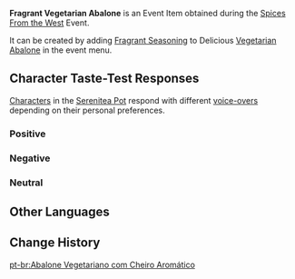 {{Item Infobox
|id           = 101715
|image        = Item Fragrant Vegetarian Abalone.png
|type         = Consumables
|group2       = Event Items
|invCategory  = Precious Items
|group        = Fragrant Dishes
|rarity       = 2
|description  = A delicious dish with some extra seasoning! It gives off a titillating aroma... But whose tastes will this dish suit? Invite your friends, invite your pals &mdash; get them to try this new dish!
|source1      = [[Spices From the West]] Event
|event        = Spices From the West
}}
'''Fragrant Vegetarian Abalone''' is an Event Item obtained during the [[Spices From the West]] Event.

It can be created by adding [[Fragrant Seasoning]] to Delicious [[Vegetarian Abalone]] in the event menu.

==Character Taste-Test Responses==
[[Characters]] in the [[Serenitea Pot]] respond with different [[Spices From the West/Voice-Overs|voice-overs]] depending on their personal preferences.

===Positive===
{{Card List|Ganyu,Hu Tao,Kamisato Ayato,Lisa,Noelle}}

===Negative===
{{Card List|Diona,Razor,Rosaria,Sayu,Sucrose,Tartaglia,Thoma,Yae Miko}}

===Neutral===
{{Card List|Albedo,Amber,Arataki Itto,Barbara,Beidou,Bennett,Chongyun,Diluc,Eula,Fischl,Gorou,Jean,Kaedehara Kazuha,Kaeya,Kamisato Ayaka,Keqing,Klee,Kujou Sara,Mona,Ningguang,Qiqi,Raiden Shogun,Sangonomiya Kokomi,Shenhe,Venti,Xiangling,Xiao,Xingqiu,Xinyan,Yanfei,Yelan,Yoimiya,Yun Jin,Zhongli}}

==Other Languages==
{{Other Languages|default_hidden = 1
|en      = Fragrant Vegetarian Abalone
|zhs     = 香气四溢的素鲍鱼
|zhs_rm  = Xiāngqìsìyì de Sù Bàoyú
|zht     = 香氣四溢的素鮑魚
|zht_rm  = Xiāngqìsìyì de Sù Bàoyú
|ja      = 香り高い松茸のアワビもどき
|ja_rm   = Kaoritakai Matsutake no Awabi Modoki
|ko      = 향기로운 채식 전복
|ko_rm   = Hyanggiroun Chaesik Jeonbok
|es      = Abulón vegetariano aromático
|fr      = Ormeau végétarien (parfumé)
|ru      = Ароматные вегетарианские мидии
|th      = Vegetarian Abalone หอมกรุ่น
|th_rm   = Vegetarian Abalone Hom Krun
|vi      = Bào Ngư Chay Thơm Lừng
|de      = Duftende vegetarische Seeohren
|id      = Fragrant Vegetarian Abalone
|pt      = Abalone Vegetariano com Cheiro Aromático
}}

==Change History==
{{Change History|2.6}}

[[pt-br:Abalone Vegetariano com Cheiro Aromático]]